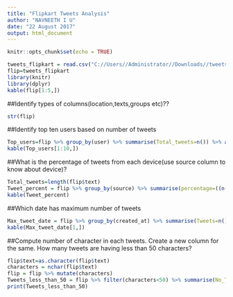 ---
title: "Flipkart Tweets Analysis"
author: "NAVNEETH I U"
date: "22 August 2017"
output: html_document
---

```{r setup, include=FALSE}
knitr::opts_chunk$set(echo = TRUE)
```

```{r, message=FALSE, warning=FALSE}
tweets_flipkart = read.csv("C://Users//Administrator//Downloads//tweets_flipkart.csv")
flip=tweets_flipkart
library(knitr)
library(dplyr)
kable(flip[1:5,])
```

##Identify types of columns(location,texts,groups etc)??
```{r, message=FALSE, warning=FALSE}
str(flip)
```

##Identify top ten users based on number of tweets
```{r, message=FALSE, warning=FALSE}
Top_users=flip %>% group_by(user) %>% summarise(Total_tweets=n()) %>% arrange(-Total_tweets)
kable(Top_users[1:10,])
```

##What is the percentage of tweets from each device(use source column to know about device)?
```{r, message=FALSE, warning=FALSE}
Total_tweets=length(flip$text)
Tweet_percent = flip %>% group_by(source) %>% summarise(percentage=((n()/Total_tweets*100))) %>% arrange(-percentage)
kable(Tweet_percent)
```

##Which date has maximum number of tweets
```{r, message=FALSE, warning=FALSE}
Max_tweet_date = flip %>% group_by(created_at) %>% summarise(Tweets=n()) %>% arrange(-Tweets)
kable(Max_tweet_date[1,])
```

##Compute number of character in each tweets. Create a new column for the same. How many tweets are having less than 50 characters?
```{r, message=FALSE, warning=FALSE}
flip$text=as.character(flip$text)
characters = nchar(flip$text)
flip = flip %>% mutate(characters)
Tweets_less_than_50 = flip %>% filter(characters<50) %>% summarise(No_Tweets_less_50=n())
print(Tweets_less_than_50)
```


